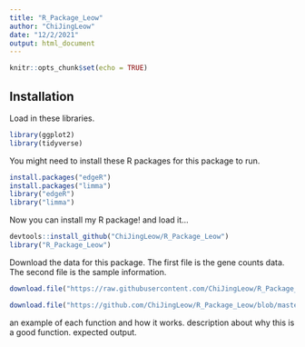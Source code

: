 ```yaml
---
title: "R_Package_Leow"
author: "ChiJingLeow"
date: "12/2/2021"
output: html_document
---
```


```r
knitr::opts_chunk$set(echo = TRUE)
```

## Installation

Load in these libraries.
```r
library(ggplot2)
library(tidyverse)
```

You might need to install these R packages for this package to run.
```r
install.packages("edgeR")
install.packages("limma")
library("edgeR")
library("limma")
```

Now you can install my R package!
and load it...
```r
devtools::install_github("ChiJingLeow/R_Package_Leow")
library("R_Package_Leow")
```

Download the data for this package. 
The first file is the gene counts data.
The second file is the sample information.
```r
download.file("https://raw.githubusercontent.com/ChiJingLeow/R_Package_Leow/master/Data/GSE60450_LactationGenewiseCounts.txt", destfile = "cloud/project/Data/Genedata.txt")

download.file("https://github.com/ChiJingLeow/R_Package_Leow/blob/master/Data/SampleInfo_Corrected.txt", destfile = "cloud/project/Data/Sampleinfo.txt")
```



an example of each function and how it works.
description about why this is a good function. 
expected output.